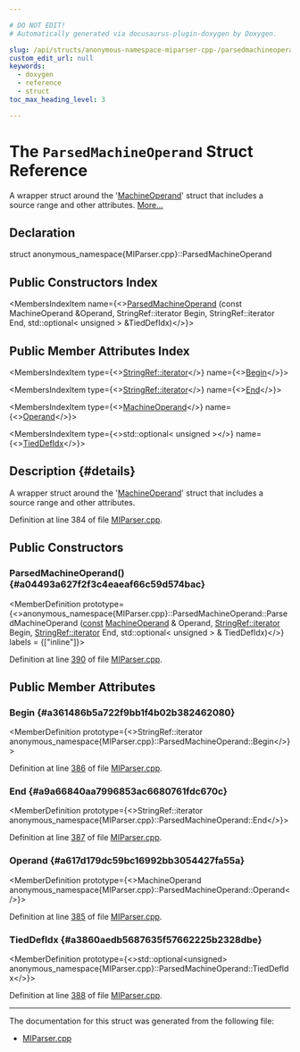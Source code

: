 ```yaml
---

# DO NOT EDIT!
# Automatically generated via docusaurus-plugin-doxygen by Doxygen.

slug: /api/structs/anonymous-namespace-miparser-cpp-/parsedmachineoperand
custom_edit_url: null
keywords:
  - doxygen
  - reference
  - struct
toc_max_heading_level: 3

---
```





# The `ParsedMachineOperand` Struct Reference

<DoxygenPage pluginConfig={pluginConfig}>

A wrapper struct around the &#39;<a href="/docs/api/classes/llvm/machineoperand">MachineOperand</a>&#39; struct that includes a source range and other attributes. <a href="#details">More...</a>

## Declaration

<CodeBlock>struct anonymous_namespace{MIParser.cpp}::ParsedMachineOperand</CodeBlock>

## Public Constructors Index

<MembersIndex>

<MembersIndexItem
  name={<><a href="#a04493a627f2f3c4eaeaf66c59d574bac">ParsedMachineOperand</a> (const MachineOperand &amp;Operand, StringRef::iterator Begin, StringRef::iterator End, std::optional&lt; unsigned &gt; &amp;TiedDefIdx)</>}>
</MembersIndexItem>

</MembersIndex>

## Public Member Attributes Index

<MembersIndex>

<MembersIndexItem
  type={<><a href="/docs/api/classes/anonymous-namespace-path-cpp-/stringref/#a20d37563688a61a452fb26e317e37308">StringRef::iterator</a></>}
  name={<><a href="#a361486b5a722f9bb1f4b02b382462080">Begin</a></>}>
</MembersIndexItem>

<MembersIndexItem
  type={<><a href="/docs/api/classes/anonymous-namespace-path-cpp-/stringref/#a20d37563688a61a452fb26e317e37308">StringRef::iterator</a></>}
  name={<><a href="#a9a66840aa7996853ac6680761fdc670c">End</a></>}>
</MembersIndexItem>

<MembersIndexItem
  type={<><a href="/docs/api/classes/llvm/machineoperand">MachineOperand</a></>}
  name={<><a href="#a617d179dc59bc16992bb3054427fa55a">Operand</a></>}>
</MembersIndexItem>

<MembersIndexItem
  type={<>std::optional&lt; unsigned &gt;</>}
  name={<><a href="#a3860aedb5687635f57662225b2328dbe">TiedDefIdx</a></>}>
</MembersIndexItem>

</MembersIndex>

## Description {#details}

A wrapper struct around the &#39;<a href="/docs/api/classes/llvm/machineoperand">MachineOperand</a>&#39; struct that includes a source range and other attributes.

Definition at line 384 of file <a href="/docs/api/files/lib/lib/codegen/lib/codegen/mirparser/miparser-cpp">MIParser.cpp</a>.

<SectionDefinition>

## Public Constructors

### ParsedMachineOperand() {#a04493a627f2f3c4eaeaf66c59d574bac}

<MemberDefinition
  prototype={<>anonymous&#95;namespace&#123;MIParser.cpp&#125;::ParsedMachineOperand::ParsedMachineOperand (<a href="/docs/api/files/lib/lib/target/lib/target/aarch64/aarch64promoteconstant-cpp/#a90f8350fecae261c25be85d38b451bff">const</a> <a href="/docs/api/classes/llvm/machineoperand">MachineOperand</a> &amp; Operand, <a href="/docs/api/classes/anonymous-namespace-path-cpp-/stringref/#a20d37563688a61a452fb26e317e37308">StringRef::iterator</a> Begin, <a href="/docs/api/classes/anonymous-namespace-path-cpp-/stringref/#a20d37563688a61a452fb26e317e37308">StringRef::iterator</a> End, std::optional&lt; unsigned &gt; &amp; TiedDefIdx)</>}
  labels = {["inline"]}>

Definition at line <a href="/docs/api/files/lib/lib/codegen/lib/codegen/mirparser/miparser-cpp/#l00390">390</a> of file <a href="/docs/api/files/lib/lib/codegen/lib/codegen/mirparser/miparser-cpp">MIParser.cpp</a>.
</MemberDefinition>

</SectionDefinition>

<SectionDefinition>

## Public Member Attributes

### Begin {#a361486b5a722f9bb1f4b02b382462080}

<MemberDefinition
  prototype={<>StringRef::iterator anonymous&#95;namespace&#123;MIParser.cpp&#125;::ParsedMachineOperand::Begin</>}>

Definition at line <a href="/docs/api/files/lib/lib/codegen/lib/codegen/mirparser/miparser-cpp/#l00386">386</a> of file <a href="/docs/api/files/lib/lib/codegen/lib/codegen/mirparser/miparser-cpp">MIParser.cpp</a>.
</MemberDefinition>

### End {#a9a66840aa7996853ac6680761fdc670c}

<MemberDefinition
  prototype={<>StringRef::iterator anonymous&#95;namespace&#123;MIParser.cpp&#125;::ParsedMachineOperand::End</>}>

Definition at line <a href="/docs/api/files/lib/lib/codegen/lib/codegen/mirparser/miparser-cpp/#l00387">387</a> of file <a href="/docs/api/files/lib/lib/codegen/lib/codegen/mirparser/miparser-cpp">MIParser.cpp</a>.
</MemberDefinition>

### Operand {#a617d179dc59bc16992bb3054427fa55a}

<MemberDefinition
  prototype={<>MachineOperand anonymous&#95;namespace&#123;MIParser.cpp&#125;::ParsedMachineOperand::Operand</>}>

Definition at line <a href="/docs/api/files/lib/lib/codegen/lib/codegen/mirparser/miparser-cpp/#l00385">385</a> of file <a href="/docs/api/files/lib/lib/codegen/lib/codegen/mirparser/miparser-cpp">MIParser.cpp</a>.
</MemberDefinition>

### TiedDefIdx {#a3860aedb5687635f57662225b2328dbe}

<MemberDefinition
  prototype={<>std::optional&lt;unsigned&gt; anonymous&#95;namespace&#123;MIParser.cpp&#125;::ParsedMachineOperand::TiedDefIdx</>}>

Definition at line <a href="/docs/api/files/lib/lib/codegen/lib/codegen/mirparser/miparser-cpp/#l00388">388</a> of file <a href="/docs/api/files/lib/lib/codegen/lib/codegen/mirparser/miparser-cpp">MIParser.cpp</a>.
</MemberDefinition>

</SectionDefinition>

<hr/>

The documentation for this struct was generated from the following file:

<ul>
<li><a href="/docs/api/files/lib/lib/codegen/lib/codegen/mirparser/miparser-cpp">MIParser.cpp</a></li>
</ul>

</DoxygenPage>
